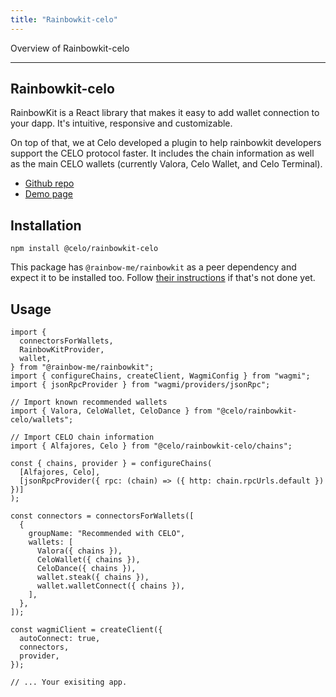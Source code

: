 ```yaml
---
title: "Rainbowkit-celo"
---
```


Overview of Rainbowkit-celo

---

## Rainbowkit-celo[](#rainbowkit-celo-1 "Direct link to heading")

RainbowKit is a React library that makes it easy to add wallet connection to your dapp. It's intuitive, responsive and customizable.

On top of that, we at Celo developed a plugin to help rainbowkit developers support the CELO protocol faster. It includes the chain information as well as the main CELO wallets (currently Valora, Celo Wallet, and Celo Terminal).

* [Github repo](https://github.com/celo-org/rainbowkit-celo)
* [Demo page](https://rainbowkit-with-celo.vercel.app/)

## Installation[](#installation "Direct link to heading")

```
npm install @celo/rainbowkit-celo

```

This package has `@rainbow-me/rainbowkit` as a peer dependency and expect it to be installed too. Follow [their instructions](https://www.rainbowkit.com/docs/installation) if that's not done yet.

## Usage[](#usage "Direct link to heading")

```
import {
  connectorsForWallets,
  RainbowKitProvider,
  wallet,
} from "@rainbow-me/rainbowkit";
import { configureChains, createClient, WagmiConfig } from "wagmi";
import { jsonRpcProvider } from "wagmi/providers/jsonRpc";

// Import known recommended wallets
import { Valora, CeloWallet, CeloDance } from "@celo/rainbowkit-celo/wallets";

// Import CELO chain information
import { Alfajores, Celo } from "@celo/rainbowkit-celo/chains";

const { chains, provider } = configureChains(
  [Alfajores, Celo],
  [jsonRpcProvider({ rpc: (chain) => ({ http: chain.rpcUrls.default }) })]
);

const connectors = connectorsForWallets([
  {
    groupName: "Recommended with CELO",
    wallets: [
      Valora({ chains }),
      CeloWallet({ chains }),
      CeloDance({ chains }),
      wallet.steak({ chains }),
      wallet.walletConnect({ chains }),
    ],
  },
]);

const wagmiClient = createClient({
  autoConnect: true,
  connectors,
  provider,
});

// ... Your exisiting app.

```